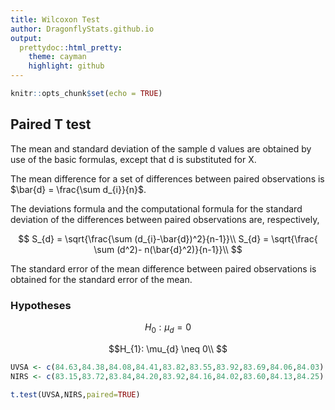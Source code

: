 ```yaml
---
title: Wilcoxon Test
author: DragonflyStats.github.io
output:
  prettydoc::html_pretty:
    theme: cayman
    highlight: github
---
```


```r
knitr::opts_chunk$set(echo = TRUE)
```




## Paired T test
The mean and standard deviation of the sample d values are obtained by use of the basic formulas, except
that d is substituted for X.

The mean difference for a set of differences between paired observations is $\bar{d} = \frac{\sum d_{i}}{n}$.

The deviations formula and the computational formula for the standard deviation of the differences between paired observations are, respectively,

$$
S_{d} = \sqrt{\frac{\sum (d_{i}-\bar{d})^2}{n-1}}\\
S_{d} = \sqrt{\frac{ \sum (d^2)- n(\bar{d}^2)}{n-1}}\\
$$

The standard error of the mean difference between paired
observations is obtained for the standard error of the mean.

### Hypotheses

$$
H_{0}: \mu_{d} = 0$$

$$H_{1}: \mu_{d} \neq 0\\
$$



```r

UVSA <- c(84.63,84.38,84.08,84.41,83.82,83.55,83.92,83.69,84.06,84.03)
NIRS <- c(83.15,83.72,83.84,84.20,83.92,84.16,84.02,83.60,84.13,84.25)
```


```r
t.test(UVSA,NIRS,paired=TRUE)
```
